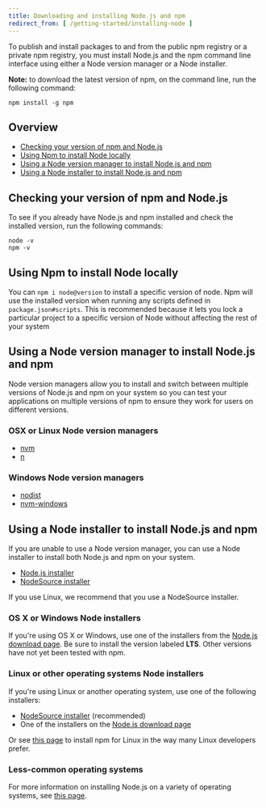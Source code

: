 ```yaml
---
title: Downloading and installing Node.js and npm
redirect_from: [ /getting-started/installing-node ]
---
```


To publish and install packages to and from the public npm registry or a private npm registry, you must install Node.js and the npm command line interface using either a Node version manager or a Node installer.

<Note>

**Note:** to download the latest version of npm, on the command line, run the following command:

```
npm install -g npm
```

</Note>

## Overview

- [Checking your version of npm and Node.js](#checking-your-version-of-npm-and-nodejs)
- [Using Npm to install Node locally](#using-npm-to-install-node-locally)
- [Using a Node version manager to install Node.js and npm](#using-a-node-version-manager-to-install-nodejs-and-npm)
- [Using a Node installer to install Node.js and npm](#using-a-node-installer-to-install-nodejs-and-npm)

## Checking your version of npm and Node.js

To see if you already have Node.js and npm installed and check the installed version, run the following commands:

```
node -v
npm -v
```

## Using Npm to install Node locally

You can `npm i node@version` to install a specific version of node. Npm will use the installed version when running any scripts defined in `package.json#scripts`. This is recommended because it lets you lock a particular project to a specific version of Node without affecting the rest of your system

## Using a Node version manager to install Node.js and npm

Node version managers allow you to install and switch between multiple versions of Node.js and npm on your system so you can test your applications on multiple versions of npm to ensure they work for users on different versions.

### OSX or Linux Node version managers

* [nvm](https://github.com/creationix/nvm)
* [n](https://github.com/tj/n)

### Windows Node version managers

* [nodist](https://github.com/marcelklehr/nodist)
* [nvm-windows](https://github.com/coreybutler/nvm-windows)

## Using a Node installer to install Node.js and npm

If you are unable to use a Node version manager, you can use a Node installer to install both Node.js and npm on your system.

* [Node.js installer](https://nodejs.org/en/download/)
* [NodeSource installer](https://github.com/nodesource/distributions)

If you use Linux, we recommend that you use a NodeSource installer.

### OS X or Windows Node installers

If you're using OS X or Windows, use one of the installers from the [Node.js download page](https://nodejs.org/en/download/). Be sure to install the version labeled **LTS**. Other versions have not yet been tested with npm.

### Linux or other operating systems Node installers

If you're using Linux or another operating system, use one of the following installers:

- [NodeSource installer](https://github.com/nodesource/distributions) (recommended)
- One of the installers on the [Node.js download page](https://nodejs.org/en/download/)

Or see [this page](https://nodejs.org/en/download/package-manager/) to install npm for Linux in the way many Linux developers prefer.


### Less-common operating systems

For more information on installing Node.js on a variety of operating systems, see [this page][pkg-mgr].


[pkg-mgr]: https://nodejs.org/en/download/package-manager/
